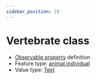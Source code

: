 ```yaml
---
sidebar_position: 19
---
```



# Vertebrate class

- [Observable property](/viewers/dawe-vocabs?uri=https://linked.data.gov.au/def/nrm/8997be1e-cf91-4ca6-a641-eb57aa10d9e6) definition
- Feature type: [animal individual](http://linked.data.gov.au/def/tern-cv/ecb855ed-50e1-4299-8491-861759ef40b7)
- Value type: [Text](https://w3id.org/tern/ontologies/tern/Text)


<Example protocolModule="vertebrate-identify" observableProperty="https://linked.data.gov.au/def/nrm/8997be1e-cf91-4ca6-a641-eb57aa10d9e6" />
